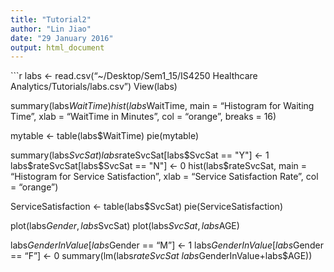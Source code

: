 ```yaml
---
title: "Tutorial2"
author: "Lin Jiao"
date: "29 January 2016"
output: html_document
---
```


```r
labs <- read.csv("~/Desktop/Sem1_15/IS4250 Healthcare Analytics/Tutorials/labs.csv")
View(labs)

summary(labs$WaitTime)
hist(labs$WaitTime, main = "Histogram for Waiting Time", xlab = "WaitTime in Minutes", col = "orange", breaks = 16)

mytable <- table(labs$WaitTime)
pie(mytable)

summary(labs$SvcSat)
labs$rateSvcSat[labs$SvcSat == "Y"] <- 1
labs$rateSvcSat[labs$SvcSat == "N"] <- 0
hist(labs$rateSvcSat, main = "Histogram for Service Satisfaction", xlab = "Service Satisfaction Rate", col = "orange")

ServiceSatisfaction <- table(labs$SvcSat)
pie(ServiceSatisfaction)

plot(labs$Gender, labs$SvcSat)
plot(labs$SvcSat,labs$AGE)

labs$GenderInValue[labs$Gender == "M"] <- 1
labs$GenderInValue[labs$Gender == "F"] <- 0
summary(lm(labs$rateSvcSat~labs$GenderInValue+labs$AGE))

